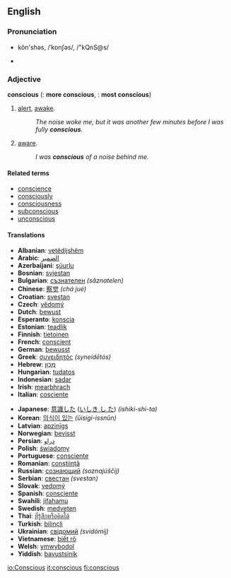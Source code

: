 ==English==

===Pronunciation===
*kŏn'shəs, /ˈkɒnʃəs/, /"kQnS@s/

*{{audio|en-us-conscious.ogg|Audio (US)}}

===Adjective===
'''conscious'''  ({{compar}}: '''more conscious''', {{superl}}: '''most conscious''')

# [[alert]], [[awake]].
#:''The noise woke me, but it was another few minutes before I was fully '''conscious'''.''
# [[aware]].
#:''I was '''conscious''' of a noise behind me.''

====Related terms====
*[[conscience]]
*[[consciously]]
*[[consciousness]]
*[[subconscious]]
*[[unconscious]]

====Translations====
{{top}}
*'''Albanian''': [[vetëdijshëm]]
*'''Arabic''': [[الضمير]]
*'''Azerbaijani''': [[şüurlu]]
*'''Bosnian''': [[svjestan]]
*'''Bulgarian''': [[съзнателен]] ''(săznatelen)''
*'''Chinese''': [[察觉]] ''(chá jué)''
*'''Croatian''': [[svestan]]
*'''Czech''': [[vědomý]]
*'''Dutch''': [[bewust]]
*'''Esperanto''': [[konscia]]
*'''Estonian''': [[teadlik]]
*'''Finnish''': [[tietoinen]]
*'''French''': [[conscient]]
*'''German''': [[bewusst]]
*'''Greek''': [[συνειδητός]] ''(syneidētós)''
*'''Hebrew''': [[מְכֻוָּן]]
*'''Hungarian''': [[tudatos]]
*'''Indonesian''': [[sadar]]
*'''Irish''': [[mearbhrach]]
*'''Italian''': [[cosciente]]
{{mid}}
*'''Japanese''': [[意識した]] ([[いしき し た]]) ''(ishiki-shi-ta)''
*'''Korean''': [[의식이 있는]] ''(ŭisigi-issnŭn)''
*'''Latvian''': [[apzinīgs]]
*'''Norwegian''': [[bevisst]]
*'''Persian''': [[ﺩﺭﺍﻭ]]
*'''Polish''': [[świadomy]]
*'''Portuguese''': [[consciente]]
*'''Romanian''': [[conştiinţă]]
*'''Russian''': [[сознающий]] ''(soznajúščij)''
*'''Serbian''': [[свестан]] ''(svestan)''
*'''Slovak''': [[vedomý]]
*'''Spanish''': [[consciente]]
*'''Swahili''': [[jifahamu]]
*'''Swedish''': [[medveten]]
*'''Thai''': [[ที่รู้สึกหรือคิดได้]]
*'''Turkish''': [[bilinçli]]
*'''Ukrainian''': [[свідомий]] ''(svidómij)''
*'''Vietnamese''': [[biết rõ]]
*'''Welsh''': [[ymwybodol]]
*'''Yiddish''': [[bavustsinik]]
{{bottom}}

[[io:Conscious]]
[[it:conscious]]
[[fi:conscious]]